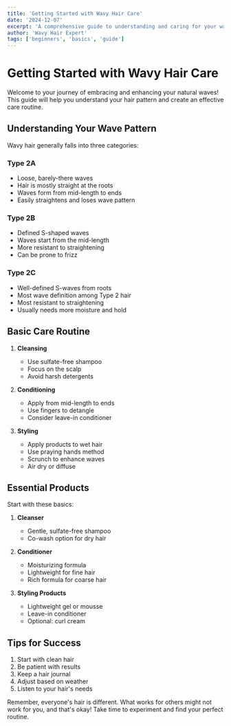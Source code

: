 ```yaml
---
title: 'Getting Started with Wavy Hair Care'
date: '2024-12-07'
excerpt: 'A comprehensive guide to understanding and caring for your wavy hair pattern'
author: 'Wavy Hair Expert'
tags: ['beginners', 'basics', 'guide']
---
```


# Getting Started with Wavy Hair Care

Welcome to your journey of embracing and enhancing your natural waves! This guide will help you understand your hair pattern and create an effective care routine.

## Understanding Your Wave Pattern

Wavy hair generally falls into three categories:

### Type 2A
- Loose, barely-there waves
- Hair is mostly straight at the roots
- Waves form from mid-length to ends
- Easily straightens and loses wave pattern

### Type 2B
- Defined S-shaped waves
- Waves start from the mid-length
- More resistant to straightening
- Can be prone to frizz

### Type 2C
- Well-defined S-waves from roots
- Most wave definition among Type 2 hair
- Most resistant to straightening
- Usually needs more moisture and hold

## Basic Care Routine

1. **Cleansing**
   - Use sulfate-free shampoo
   - Focus on the scalp
   - Avoid harsh detergents

2. **Conditioning**
   - Apply from mid-length to ends
   - Use fingers to detangle
   - Consider leave-in conditioner

3. **Styling**
   - Apply products to wet hair
   - Use praying hands method
   - Scrunch to enhance waves
   - Air dry or diffuse

## Essential Products

Start with these basics:

1. **Cleanser**
   - Gentle, sulfate-free shampoo
   - Co-wash option for dry hair

2. **Conditioner**
   - Moisturizing formula
   - Lightweight for fine hair
   - Rich formula for coarse hair

3. **Styling Products**
   - Lightweight gel or mousse
   - Leave-in conditioner
   - Optional: curl cream

## Tips for Success

1. Start with clean hair
2. Be patient with results
3. Keep a hair journal
4. Adjust based on weather
5. Listen to your hair's needs

Remember, everyone's hair is different. What works for others might not work for you, and that's okay! Take time to experiment and find your perfect routine.